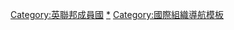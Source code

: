 {{NavboxV2
| type = vertical
| name  = 大英國協
| title = {{Flagicon|Commonwealth of Nations}} [[英联邦]]
| image  = 
| state = {{{state|autocollapse}}}
| bodyclass = hlist

|above=
* [[英聯邦元首|元首]]
* [[英联邦秘书长|秘书长]]
* [[英联邦成员国列表|成员国]]
**[[英联邦特殊成员|特殊成员]]
**[[暂停英联邦成员资格|暂停成员资格]]
* [[英联邦公民|公民]]

|group1 = [[英联邦成员国列表|主权国家]]
|list1-type =horizontal
|list1-border=child
|list1-colstyle = text-align: left
|list1-col1 = 
{{Nowrap|{{Flag|Antigua and Barbuda}}}}<br> {{Flag|Australia}}<br> {{Flag|The Bahamas}}<br> {{Flag|Bangladesh}}<br> {{Flag|Barbados}}<br> {{Flag|Belize}}<br> {{Flag|Botswana}}<br> {{Flag|Brunei}}<br> {{Flag|Cameroon}}
|list1-col2 = 
{{Flag|Canada}}<br> {{Nowrap|{{Flag|Cyprus}}}}<br> {{Flag|Dominica}}<br> {{Flag|Eswatini}} <br> {{Flag|Fiji}}<br> {{Flag|Gabon}}<br> {{Flag|The Gambia}}<br> {{Flag|Ghana}}<br> {{Flag|Grenada}}<br> {{Flag|Guyana}}
|list1-col3 = 
{{Flag|India}}<br> {{Flag|Jamaica}}<br> {{Flag|Kenya}}<br> {{Nowrap|{{Flag|Kiribati}}}}<br> {{Flag|Lesotho}}<br> {{Flag|Malawi}}<br> {{Flag|Malaysia}}<br> {{Flag|Maldives}}<br> {{Flag|Malta}}
|list1-col4 = 
{{Flag|Mauritius}}<br> {{Flag|Mozambique}}¹<br> {{Flag|Namibia}}<br> {{Flag|Nauru}}<br> {{Flag|New Zealand}}<br> {{Flag|Nigeria}}<br> {{Flag|Pakistan}}<br> {{Nowrap|{{Flag|Papua New Guinea}}}}<br> {{Flag|Rwanda}}
|list1-col5 = 
{{Nowrap|{{Flag|Saint Kitts and Nevis}}}}<br> {{Flag|Saint Lucia}}<br> {{Flag|Saint Vincent and the Grenadines}}<br> {{Flag|Samoa}}<br> {{Flag|Seychelles}}<br> {{Flag|Sierra Leone}}<br> {{Flag|Singapore}}<br> {{Flag|Solomon Islands}}<br> {{Flag|South Africa}}
|list1-col6 = 
{{Flag|Sri Lanka}}<br> {{Flag|Tanzania}}<br> {{Flag|Togo}} <br> {{Flag|Tonga}}<br> {{Nowrap|{{Flag|Trinidad and Tobago}}}}<br> {{Flag|Tuvalu}}<br> {{Flag|Uganda}}<br> {{Flag|United Kingdom}}<br> {{Flag|Vanuatu}}<br> {{Flag|Zambia}}

|group2  = [[属地|海外领地<br/>与属土]]
|list2-type =vertical
|list2-border=child
|list2-evenodd = swap
|list2-group1 = 澳属领土
|list2-list1 = 
* [[阿什莫尔和卡捷群岛]]
* [[澳大利亞南極領地]]²
* {{Flagicon|Christmas Island}} [[圣诞岛]]
* {{Flagicon|Cocos (Keeling) Islands}} [[科科斯（基林）群島]]
* [[珊瑚海群岛]]
* [[赫德島和麥克唐納群島]]
* {{Flagicon|Norfolk Island}} [[诺福克岛]]

|list2-group2 = {{Nowrap|[[File:Flag of New Zealand.svg|25px]] [[紐西蘭王國]]}}
|list2-list2-type =vertical
|list2-list2-border=child
  |list2-list2-list1 =
* {{COK}}
* {{NIU}} 
  |list2-list2-group2 = -{zh-cn:新属;zh-hant:紐屬;zh-sg:紐属}-
  |list2-list2-list2  =
* {{Flag|Ross Dependency}}²
* {{TKL}}

|list2-group3 = 英属
|list2-list3-type =vertical
|list2-list3-border=child
  |list2-list3-list1 = 
* {{Flagicon|UK}} [[亞克羅提利與德凱利亞]]
* {{AIA}}
* {{BMU}}
* {{Flag|British Antarctic Territory}}²
* {{IOT}}²
* {{VGB}}
* {{CYM}}
* {{FLK}}²
* {{GIB}}²
* {{MSR}}
* {{Nowrap|{{PCN}}}}
* {{Nowrap|{{Flag|SHN}}}}
* {{SGS}}²
* {{Nowrap|{{TCA}}}}
  |list2-list3-group2 = [[皇家属地]]
  |list2-list3-list2 = 
* {{Flag|Guernsey}}
* {{Flag|Isle of Man}}
* {{Flag|Jersey}} 

| below =
*<small>1. 莫桑比克与英国无历史渊源<br>2. 存在主权争议，地位不被普遍承认</small>
}}<includeonly>[[Category:英聯邦成員國]]</includeonly><noinclude>
[[Category:英联邦|*]]
[[Category:國際組織導航模板]]
</noinclude>